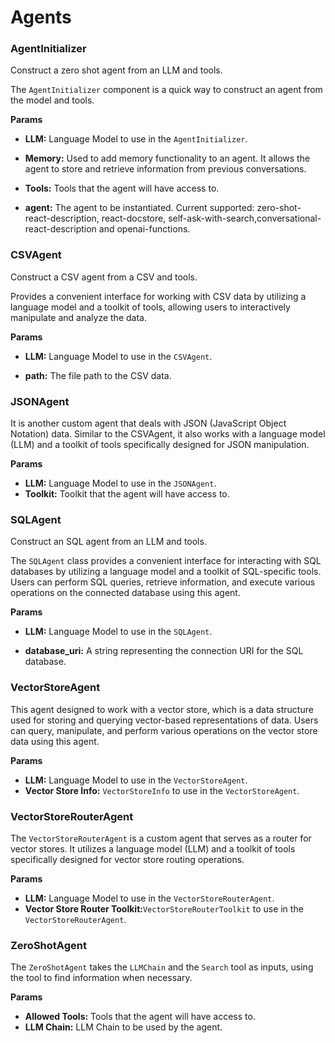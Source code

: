 # Agents


### AgentInitializer

Construct a zero shot agent from an LLM and tools.

The `AgentInitializer` component is a quick way to construct an agent from the model and tools.

**Params**

- **LLM:** Language Model to use in the `AgentInitializer`.
- **Memory:** Used to add memory functionality to an agent. It allows the agent to store and retrieve information from previous conversations.
- **Tools:** Tools that the agent will have access to.


- **agent:** The agent to be instantiated. Current supported: zero-shot-react-description, react-docstore, self-ask-with-search,conversational-react-description and openai-functions.


### CSVAgent


Construct a CSV agent from a CSV and tools.

Provides a convenient interface for working with CSV data by utilizing a language model and a toolkit of tools, allowing users to interactively manipulate and analyze the data.

**Params**

- **LLM:** Language Model to use in the `CSVAgent`.


- **path:** The file path to the CSV data.


### JSONAgent

It is another custom agent that deals with JSON (JavaScript Object Notation) data. Similar to the CSVAgent, it also works with a language model (LLM) and a toolkit of tools specifically designed for JSON manipulation.

**Params**

- **LLM:** Language Model to use in the `JSONAgent`.
- **Toolkit:** Toolkit that the agent will have access to.


### SQLAgent


Construct an SQL agent from an LLM and tools.

The `SQLAgent` class provides a convenient interface for interacting with SQL databases by utilizing a language model and a toolkit of SQL-specific tools. Users can perform SQL queries, retrieve information, and execute various operations on the connected database using this agent.

**Params**

- **LLM:** Language Model to use in the `SQLAgent`.


- **database_uri:** A string representing the connection URI for the SQL database.


### VectorStoreAgent

This agent designed to work with a vector store, which is a data structure used for storing and querying vector-based representations of data.  Users can query, manipulate, and perform various operations on the vector store data using this agent.

**Params**

- **LLM:** Language Model to use in the `VectorStoreAgent`.
- **Vector Store Info:** `VectorStoreInfo` to use in the `VectorStoreAgent`.


### VectorStoreRouterAgent

The `VectorStoreRouterAgent` is a custom agent that serves as a router for vector stores. It utilizes a language model (LLM) and a toolkit of tools specifically designed for vector store routing operations.

**Params**

- **LLM:** Language Model to use in the `VectorStoreRouterAgent`.
- **Vector Store Router Toolkit:**`VectorStoreRouterToolkit` to use in the `VectorStoreRouterAgent`.


### ZeroShotAgent

The `ZeroShotAgent` takes the `LLMChain` and the `Search` tool as inputs, using the tool to find information when necessary.

**Params**

- **Allowed Tools:** Tools that the agent will have access to.
- **LLM Chain:** LLM Chain to be used by the agent.

